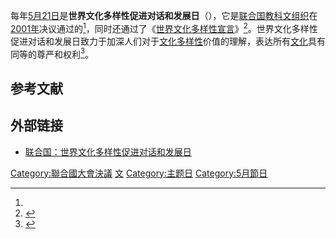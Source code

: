 每年[[5月21日|5月21日]]是'''世界文化多样性促进对话和发展日'''（{{lang_en|World Day for Cultural Diversity for Dialogue and Development}}），它是[[联合国教科文组织|联合国教科文组织]]在[[2001年|2001年]]决议通过的<ref name="UNnews" />，同时还通过了《[[世界文化多样性宣言|世界文化多样性宣言]]》<ref>{{cite|url=http://www.un.org/chinese/hr/issue/docs/62.PDF|title=世界文化多样性宣言|date=2001-11-02|publisher=联合国|accessdate=2010-05-21|archive-date=2022-03-08|archive-url=https://web.archive.org/web/20220308054327/http://www.un.org/chinese/hr/issue/docs/62.PDF}}</ref>。世界文化多样性促进对话和发展日致力于加深人们对于[[文化多样性|文化多样性]]价值的理解，表达所有[[文化|文化]]具有同等的尊严和权利<ref name="UNnews">{{cite news|url=http://www.un.org/chinese/News/fullstorynews.asp?NewsID=13503|title=文化多样性促进对话和发展日：教科文组织强调所有文化有着同等的尊严和权利|date=2010年5月21日|publisher=联合国网站新闻中心|accessdate=2010年5月21日|archive-date=2019年9月18日|archive-url=https://web.archive.org/web/20190918211953/https://news.un.org/zh/|dead-url=no}}</ref>。

== 参考文献 ==
{{reflist}}

== 外部链接 ==
* [http://www.un.org/zh/events/culturaldiversityday/ 联合国：世界文化多样性促进对话和发展日] {{Wayback|url=http://www.un.org/zh/events/culturaldiversityday/ |date=20220515221423 }}{{zh-hans}}

{{UN-stub}}

[[Category:聯合國大會決議|Category:聯合國大會決議]]
[[Category:联合国纪念日|文]]
[[Category:主题日|Category:主题日]]
[[Category:5月節日|Category:5月節日]]